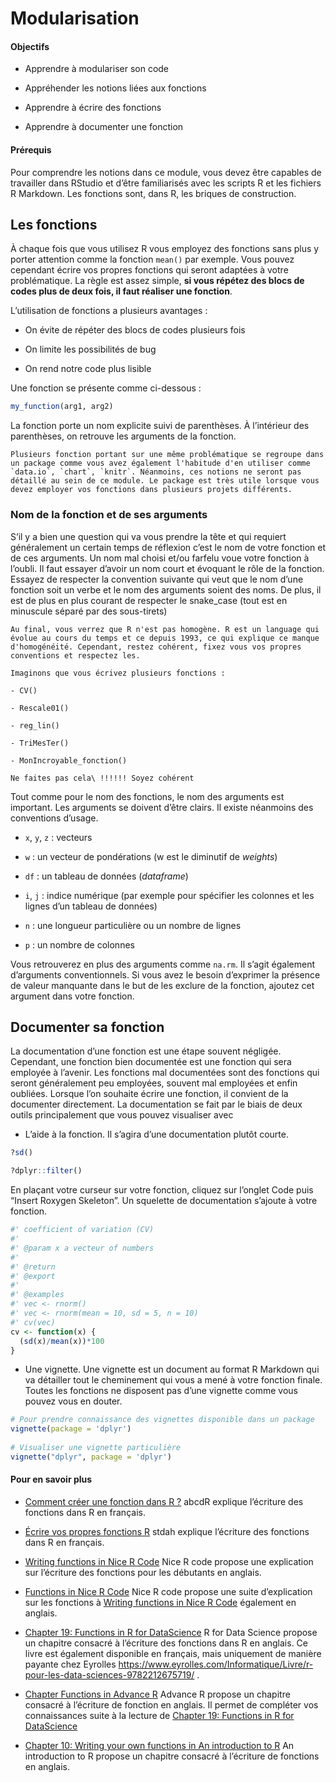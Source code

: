 # Modularisation {#modularisation}

#### Objectifs {.unnumbered}

-   Apprendre à modulariser son code

-   Appréhender les notions liées aux fonctions

-   Apprendre à écrire des fonctions

-   Apprendre à documenter une fonction

#### Prérequis {.unnumbered}

Pour comprendre les notions dans ce module, vous devez être capables de travailler dans RStudio et d'être familiarisés avec les scripts R et les fichiers R Markdown. Les fonctions sont, dans R, les briques de construction.

## Les fonctions

À chaque fois que vous utilisez R vous employez des fonctions sans plus y porter attention comme la fonction `mean()` par exemple. Vous pouvez cependant écrire vos propres fonctions qui seront adaptées à votre problématique. La règle est assez simple, **si vous répétez des blocs de codes plus de deux fois, il faut réaliser une fonction**.

L'utilisation de fonctions a plusieurs avantages :

-   On évite de répéter des blocs de codes plusieurs fois

-   On limite les possibilités de bug

-   On rend notre code plus lisible

Une fonction se présente comme ci-dessous :

```r
my_function(arg1, arg2)
```

La fonction porte un nom explicite suivi de parenthèses. À l'intérieur des parenthèses, on retrouve les arguments de la fonction.

```block2
Plusieurs fonction portant sur une même problématique se regroupe dans un package comme vous avez également l'habitude d'en utiliser comme `data.io`, `chart`, `knitr`. Néanmoins, ces notions ne seront pas détaillé au sein de ce module. Le package est très utile lorsque vous devez employer vos fonctions dans plusieurs projets différents.
```

### Nom de la fonction et de ses arguments

S’il y a bien une question qui va vous prendre la tête et qui requiert généralement un certain temps de réflexion c'est le nom de votre fonction et de ces arguments. Un nom mal choisi et/ou farfelu voue votre fonction à l'oubli. Il faut essayer d'avoir un nom court et évoquant le rôle de la fonction. Essayez de respecter la convention suivante qui veut que le nom d'une fonction soit un verbe et le nom des arguments soient des noms. De plus, il est de plus en plus courant de respecter le snake_case (tout est en minuscule séparé par des sous-tirets)

```block2
Au final, vous verrez que R n'est pas homogène. R est un language qui évolue au cours du temps et ce depuis 1993, ce qui explique ce manque d'homogénéité. Cependant, restez cohérent, fixez vous vos propres conventions et respectez les. 

Imaginons que vous écrivez plusieurs fonctions : 

- CV()

- Rescale01()

- reg_lin()

- TriMesTer()

- MonIncroyable_fonction()

Ne faites pas cela\ !!!!!! Soyez cohérent
```

Tout comme pour le nom des fonctions, le nom des arguments est important. Les arguments se doivent d'être clairs. Il existe néanmoins des conventions d'usage.

-   `x`, `y`, `z` : vecteurs

-   `w` : un vecteur de pondérations (w est le diminutif de *weights*)

-   `df` : un tableau de données (*dataframe*)

-   `i`, `j` : indice numérique (par exemple pour spécifier les colonnes et les lignes d'un tableau de données)

-   `n` : une longueur particulière ou un nombre de lignes

-   `p` : un nombre de colonnes

Vous retrouverez en plus des arguments comme `na.rm`. Il s'agit également d'arguments conventionnels. Si vous avez le besoin d'exprimer la présence de valeur manquante dans le but de les exclure de la fonction, ajoutez cet argument dans votre fonction.

## Documenter sa fonction

La documentation d'une fonction est une étape souvent négligée. Cependant, une fonction bien documentée est une fonction qui sera employée à l'avenir. Les fonctions mal documentées sont des fonctions qui seront généralement peu employées, souvent mal employées et enfin oubliées. Lorsque l'on souhaite écrire une fonction, il convient de la documenter directement. La documentation se fait par le biais de deux outils principalement que vous pouvez visualiser avec

-   L'aide à la fonction. Il s'agira d'une documentation plutôt courte.

```r
?sd()

?dplyr::filter()
```

En plaçant votre curseur sur votre fonction, cliquez sur l'onglet Code puis "Insert Roxygen Skeleton". Un squelette de documentation s'ajoute à votre fonction.

```r
#' coefficient of variation (CV)
#'
#' @param x a vecteur of numbers
#'
#' @return
#' @export
#'
#' @examples
#' vec <- rnorm()
#' vec <- rnorm(mean = 10, sd = 5, n = 10)
#' cv(vec)
cv <- function(x) {
  (sd(x)/mean(x))*100
}
```

-   Une vignette. Une vignette est un document au format R Markdown qui va détailler tout le cheminement qui vous a mené à votre fonction finale. Toutes les fonctions ne disposent pas d'une vignette comme vous pouvez vous en douter.

```r
# Pour prendre connaissance des vignettes disponible dans un package
vignette(package = 'dplyr')
    
# Visualiser une vignette particulière
vignette("dplyr", package = 'dplyr')
```

#### Pour en savoir plus {.unnumbered}

-   [Comment créer une fonction dans R ?](https://abcdr.thinkr.fr/comment-creer-une-fonction-dans-r-function/) abcdR explique l'écriture des fonctions dans R en français.

-   [Écrire vos propres fonctions R](http://www.sthda.com/french/wiki/ecrire-vos-propres-fonctions-r) stdah explique l'écriture des fonctions dans R en français.

-   [Writing functions in Nice R Code](https://nicercode.github.io/intro/writing-functions.html) Nice R code propose une explication sur l'écriture des fonctions pour les débutants en anglais.

-   [Functions in Nice R Code](https://nicercode.github.io/guides/functions/) Nice R code propose une suite d'explication sur les fonctions à [Writing functions in Nice R Code](https://nicercode.github.io/intro/writing-functions.html) également en anglais.

-   [Chapter 19: Functions in R for DataScience](https://r4ds.had.co.nz/functions.html) R for Data Science propose un chapitre consacré à l'écriture des fonctions dans R en anglais. Ce livre est également disponible en français, mais uniquement de manière payante chez Eyrolles <https://www.eyrolles.com/Informatique/Livre/r-pour-les-data-sciences-9782212675719/> .

-   [Chapter Functions in Advance R](http://adv-r.had.co.nz/Functions.html) Advance R propose un chapitre consacré à l'écriture de fonction en anglais. Il permet de compléter vos connaissances suite à la lecture de [Chapter 19: Functions in R for DataScience](https://r4ds.had.co.nz/functions.html)

-   [Chapter 10: Writing your own functions in An introduction to R](https://cran.r-project.org/doc/manuals/R-intro.html#Writing-your-own-functions) An introduction to R propose un chapitre consacré à l'écriture de fonctions en anglais.
